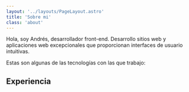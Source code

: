 ```yaml
---
layout: '../layouts/PageLayout.astro'
title: 'Sobre mi'
class: 'about'
---
```


Hola, soy Andrés, desarrollador front-end. Desarrollo sitios web y aplicaciones web excepcionales que proporcionan interfaces de usuario intuitivas.

Estas son algunas de las tecnologías con las que trabajo:

<Skill />

## Experiencia

<Experience />

